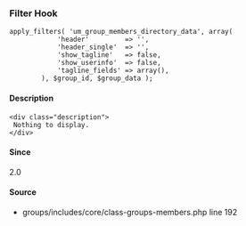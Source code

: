 
<UMBreadCrumb type="filter"/>

### Filter Hook    
    
```
apply_filters( 'um_group_members_directory_data', array(
			'header'         => '',
			'header_single'  => '',
			'show_tagline'   => false,
			'show_userinfo'  => false,
			'tagline_fields' => array(),
		), $group_id, $group_data );
```

#### Description
    <div class="description">
     Nothing to display.
    </div>

#### Since
<div class="description">
2.0
</div>

#### Source
  - <Link href="https://github.com/ultimatemember/groups/tree/2.3.0/includes/core/class--members.php#L192">groups/includes/core/class-groups-members.php</Link> <Link href="https://github.com/ultimatemember/groups/tree/2.3.0/includes/core/class--members.php#L192">line 192</Link>

